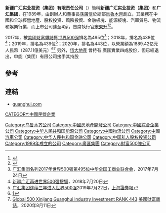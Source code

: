 '''新疆广汇实业投资（集团）有限责任公司'''（{{lang-en|Xinjiang Guanghui Industry Investment Company Limited}}）簡稱'''新疆广汇实业投资（集团）'''和'''广汇集团'''，在1989年，由創辦人和董事長[[孫廣信|孫廣信]]於總部[[烏魯木齊|烏魯木齊]]創立，其業務在中國和全球經營地產、股权投资、風險投資、金融板塊、能源板塊、汽車貿易、物流和娛樂行業，而上市公司達至4家，首席執行官[[宋東升|宋東升]]<REF>
{{Cite web |url=http://www.guanghui.com/page-25.html |title=新疆广汇实业投资（集团）有限责任公司簡介 |access-date=2020-10-04 |archive-date=2021-09-18 |archive-url=https://web.archive.org/web/20210918062727/http://www.guanghui.com/page-25.html |dead-url=no }}
</REF><REF>
{{Cite web |url=http://www.guanghui.com/page-26.html |title=新疆广汇实业投资（集团）有限责任公司發展歷程 |access-date=2020-10-04 |archive-date=2021-09-18 |archive-url=https://web.archive.org/web/20210918062607/http://www.guanghui.com/page-26.html |dead-url=no }}
</REF>。

2017年，被[[美國|美國]][[財富雜誌|財富雜誌]]獲[[世界500强|世界500强]]排名為495位<REF>[https://www.acfic.org.cn/gdgsl_362/xinjiang/xjfgdt/201707/t20170721_38132.html 广汇集团名列2017年世界500强第495位][[中华全国工商业联合会|中华全国工商业联合会]]，2017年7月24日</REF>；2018年，排名為438位<REF>[https://www.sohu.com/a/242396365_99906890 新疆广汇再进世界500强][[搜狐|搜狐]]，2018年7月20日</REF>；2019年，排名為439位<REF>[http://company.cnstock.com/company/scp_gsxw/201907/4405351.htm 广汇集团连续三年进入世界500强]2019年7月22日，[[上海證券報|上海證券報]]</REF>；2020年，排名為443位，以營業額為1889.42亿元人民幣（287.11億美元）<REF>[http://www.xj.chinanews.com/jingji/2020-08-10/detail-ifzywuzu9917543.shtml]</REF><REF>
[https://fortune.com/company/xinjiang-guanghui-industry-investment/global500/ Global 500 Xinjiang Guanghui Industry Investment RANK 443] {{Wayback|url=https://fortune.com/company/xinjiang-guanghui-industry-investment/global500/ |date=20210302030539 }}[[美國|美國]][[財富雜誌|財富雜誌]]，2020年8月11日
</REF> 另外，[[恆大地產|恆大地產]] 曾持有 廣匯實業四成股份，但已經退出，申能（集团）有限公司接手其持股

==參考==
{{REFLIST}}

==連結==
*[http://www.guanghui.com/ guanghui.com] {{Wayback|url=http://www.guanghui.com/ |date=20160817163350 }}

{{廣匯集團}}
{{新疆飞虎}}
{{恒大集团}}
[[Category:乌鲁木齐公司|Category:乌鲁木齐公司]]
[[Category:中國房地產開發公司|Category:中國房地產開發公司]]
[[Category:中國綜合企業公司|Category:中國綜合企業公司]]
[[Category:中华人民共和国能源公司|Category:中华人民共和国能源公司]]
[[Category:中國物流公司|Category:中國物流公司]]
[[Category:中國汽車公司|Category:中國汽車公司]]
[[Category:中华人民共和国金融公司|Category:中华人民共和国金融公司]]
[[Category:中国私人股权投资公司|Category:中国私人股权投资公司]]
[[Category:1989年成立的公司|Category:1989年成立的公司]]
[[CATEGORY:中國民營企業|CATEGORY:中國民營企業]]
[[Category:廣匯集團|Category:廣匯集團]]
[[Category:財富500強公司|Category:財富500強公司]]